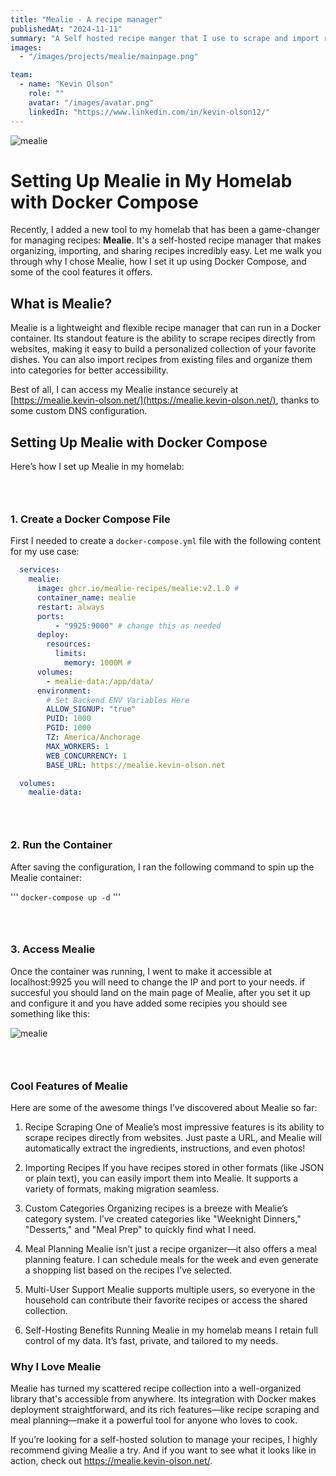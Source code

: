 ```yaml
---
title: "Mealie - A recipe manager"
publishedAt: "2024-11-11"
summary: "A Self hosted recipe manger that I use to scrape and import recipes from the web, linked with my website mealie.kevin-olson.net"
images:
  - "/images/projects/mealie/mainpage.png"

team:
  - name: "Kevin Olson"
    role: ""
    avatar: "/images/avatar.png"
    linkedIn: "https://www.linkedin.com/in/kevin-olson12/"
---
```



![mealie](/images/projects/mealie/mainpage.png)

# Setting Up Mealie in My Homelab with Docker Compose

Recently, I added a new tool to my homelab that has been a game-changer for managing recipes: **Mealie**. It's a self-hosted recipe manager that makes organizing, importing, and sharing recipes incredibly easy. Let me walk you through why I chose Mealie, how I set it up using Docker Compose, and some of the cool features it offers.

## What is Mealie?

Mealie is a lightweight and flexible recipe manager that can run in a Docker container. Its standout feature is the ability to scrape recipes directly from websites, making it easy to build a personalized collection of your favorite dishes. You can also import recipes from existing files and organize them into categories for better accessibility.

Best of all, I can access my Mealie instance securely at [https://mealie.kevin-olson.net/](https://mealie.kevin-olson.net/), thanks to some custom DNS configuration.


## Setting Up Mealie with Docker Compose

Here’s how I set up Mealie in my homelab:

### ‎ 

### 1. Create a Docker Compose File
First I needed to create a `docker-compose.yml` file with the following content for my use case:



```yaml
  services:
    mealie:
      image: ghcr.io/mealie-recipes/mealie:v2.1.0 #
      container_name: mealie
      restart: always
      ports:
          - "9925:9000" # change this as needed
      deploy:
        resources:
          limits:
            memory: 1000M #
      volumes:
        - mealie-data:/app/data/
      environment:
        # Set Backend ENV Variables Here
        ALLOW_SIGNUP: "true"
        PUID: 1000
        PGID: 1000
        TZ: America/Anchorage
        MAX_WORKERS: 1
        WEB_CONCURRENCY: 1
        BASE_URL: https://mealie.kevin-olson.net

  volumes:
    mealie-data:

```

### ‎ 

### 2. Run the Container
After saving the configuration, I ran the following command to spin up the Mealie container:

'''  `docker-compose up -d`  '''

### ‎ 

### 3. Access Mealie
Once the container was running, I went to make it accessible at localhost:9925 you will need to change the IP and port to your needs. 
if succesful you should land on the main page of Mealie, after you set it up and configure it and you have added some recipies you should see something like this:

![mealie](/images/projects/mealie/mainpage.png)


### ‎ 




### Cool Features of Mealie
Here are some of the awesome things I’ve discovered about Mealie so far:

1. Recipe Scraping
One of Mealie’s most impressive features is its ability to scrape recipes directly from websites. Just paste a URL, and Mealie will automatically extract the ingredients, instructions, and even photos!

2. Importing Recipes
If you have recipes stored in other formats (like JSON or plain text), you can easily import them into Mealie. It supports a variety of formats, making migration seamless.

3. Custom Categories
Organizing recipes is a breeze with Mealie’s category system. I’ve created categories like "Weeknight Dinners," "Desserts," and "Meal Prep" to quickly find what I need.

4. Meal Planning
Mealie isn’t just a recipe organizer—it also offers a meal planning feature. I can schedule meals for the week and even generate a shopping list based on the recipes I’ve selected.

5. Multi-User Support
Mealie supports multiple users, so everyone in the household can contribute their favorite recipes or access the shared collection.

6. Self-Hosting Benefits
Running Mealie in my homelab means I retain full control of my data. It’s fast, private, and tailored to my needs.



### Why I Love Mealie
Mealie has turned my scattered recipe collection into a well-organized library that's accessible from anywhere. Its integration with Docker makes deployment straightforward, and its rich features—like recipe scraping and meal planning—make it a powerful tool for anyone who loves to cook.

If you’re looking for a self-hosted solution to manage your recipes, I highly recommend giving Mealie a try. And if you want to see what it looks like in action, check out https://mealie.kevin-olson.net/.

